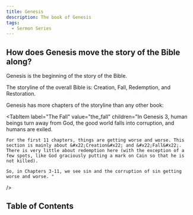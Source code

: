 ```yaml
---
title: Genesis
description: The book of Genesis
tags:
  - Sermon Series
---
```


## How does Genesis move the story of the Bible along?

Genesis is the beginning of the story of the Bible.

The storyline of the overall Bible is: Creation, Fall, Redemption, and Restoration.

Genesis has more chapters of the storyline than any other book:

<Tabs>
  <TabItem label="Creation" value="creation" children="The world is created in Genesis 1 and 2." />

  <TabItem
    label="The Fall"
    value="the_fall"
    children="In Genesis 3, human beings turn away from God, the good world falls into corruption, and humans are exiled. 

    For the first 11 chapters, things are getting worse and worse. This section is mainly about &#x22;Creation&#x22; and &#x22;Fall&#x22;.  There is very little about redemption here (with the exception of a few spots, like God graciously putting a mark on Cain so that he is not killed). 

    So, in Chapters 3-11, we see sin and the corruption of sin getting worse and worse. "
  />

  <TabItem label="Tab" value="tab" children="In chapter 12, " />
</Tabs>

## Table of Contents

<DocCardList title="All sermons in this series:" />

